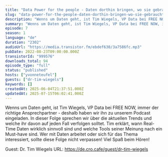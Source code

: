 ```yaml
---
title: "Data Power for the people - Daten dorthin bringen, wo sie gebraucht werden"
slug: "data-power-for-the-people-daten-dorthin-bringen-wo-sie-gebraucht-werden"
description: "Wenns um Daten geht, ist Tim Wiegels, VP Data bei FREE NOW, immer der richtige Ansprechpartner - deshalb haben wir ihn zu unserem Podcast eingeladen.\nIn dieser Folge sprechen wir über die aktuellen Trends und welche ihr davon auf jeden Fall verfolgen solltet. Tim erklärt, wann Real-Time Daten wirklich sinnvoll sind und welche Tools seiner Meinung nach ein Must-have sind.\nWer mit Daten arbeitet oder sich für das Thema interessiert, sollte diese Folge nicht verpassen!\nViel Spaß beim Hören!\n\nGuest: Dr. Tim Wiegels\nURL: https://de.cro.cafe/guest/dr-tim-wiegels"
summary: "Wenns um Daten geht, ist Tim Wiegels, VP Data bei FREE NOW, immer der richtige Ansprechpartner - deshalb haben wir ihn zu unserem Podcast eingeladen. \r\nIn dieser Folge sprechen wir über die aktuellen Trends und welche ihr davon auf jeden Fall verfolgen solltet. Tim erklärt, wann Real-Time Daten wirklich sinnvoll sind und welche Tools seiner Meinung nach ein Must-have sind. \r\nWer mit Daten arbeitet oder sich für das Thema interessiert, sollte diese Folge nicht verpassen! \r\n\r\nViel Spaß beim Hören!"
episode: 7
season: 1
language: "de"
duration: "2302"
audioUrl: "https://media.transistor.fm/ebdef630/3a7586fc.mp3"
pubDate: 2022-08-23T09:00:00.000Z
transistorId: "999576"
downloads_total: 94
episode_type: "full"
status: "published"
hosts: ["yvonneteufel"]
guests: ["dr-tim-wiegels"]
keywords: []
createdAt: 2025-06-04T21:37:51.000Z
updatedAt: 2025-07-15T06:02:41.000Z
---
```


Wenns um Daten geht, ist Tim Wiegels, VP Data bei FREE NOW, immer der richtige Ansprechpartner - deshalb haben wir ihn zu unserem Podcast eingeladen.
In dieser Folge sprechen wir über die aktuellen Trends und welche ihr davon auf jeden Fall verfolgen solltet. Tim erklärt, wann Real-Time Daten wirklich sinnvoll sind und welche Tools seiner Meinung nach ein Must-have sind.
Wer mit Daten arbeitet oder sich für das Thema interessiert, sollte diese Folge nicht verpassen!
Viel Spaß beim Hören!

Guest: Dr. Tim Wiegels
URL: https://de.cro.cafe/guest/dr-tim-wiegels
